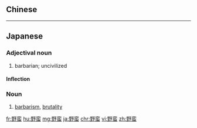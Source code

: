 {{also|野蠻}}
==Chinese==
{{zh-see|野蠻}}

----

==Japanese==
{{ja-kanjitab}}

===Adjectival noun===
{{ja-adj|やばん|infl=な|kyu=野蠻}}
# barbarian; uncivilized
#: {{ja-usex|日本を野蛮な国と考える外国人がまだいる。|にほん を やばん な くに と かんがえる がいこくじん が まだ いる。|Some foreigners still regard Japan as a barbarian country.}}

====Inflection====
{{ja-na|やばん}}

===Noun===
{{ja-noun|やばん|kyu=野蠻}}

# [[barbarism]], [[brutality]]

[[fr:野蛮]]
[[hu:野蛮]]
[[mg:野蛮]]
[[ja:野蛮]]
[[chr:野蛮]]
[[vi:野蛮]]
[[zh:野蛮]]